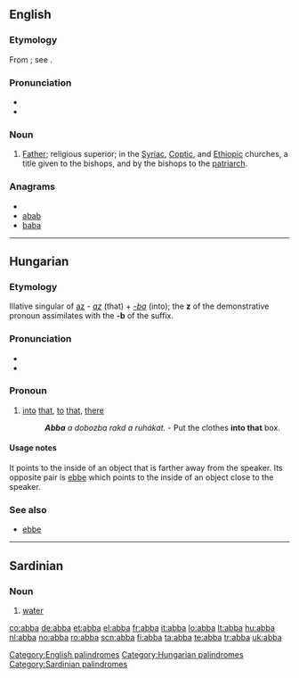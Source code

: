 {{also|ABBA}}
==English==

===Etymology===
From {{etyl|syc|en}} {{term|sc=Syrc|ܐܒܐ|tr=abbā||father}} {{rfscript|Syriac}}; see {{term|abbot}}.

===Pronunciation===
* {{IPA|æbə}}
* {{rhymes|æbə}}

===Noun===
{{en-noun}}

# {{Christianity}} [[Father]]; religious superior; in the [[Syriac]], [[Coptic]], and [[Ethiopic]] churches, a title given to the bishops, and by the bishops to the [[patriarch]].

===Anagrams===
* {{alphagram|aabb}}
* [[abab#English|abab]]
* [[baba#English|baba]]


[[Category:English palindromes]]

----

==Hungarian==

===Etymology===
Illative singular of [[az]] - ''[[az]]'' (that) + ''[[-ba]]'' (into); the '''z''' of the demonstrative pronoun assimilates with the '''-b''' of the suffix.

===Pronunciation===
* {{IPA|/ˈɒbːɒ/|lang=hu}}
* {{hyphenation|ab|ba}}

===Pronoun===
{{hu-pronoun|demonstrative}}

# [[into]] [[that]], [[to]] [[that]], [[there]]
#: '''''Abba''' a dobozba rakd a ruhákat.'' - Put the clothes '''into that''' box.

====Usage notes====
It points to the inside of an object that is farther away from the speaker. Its opposite pair is [[ebbe]] which points to the inside of an object close to the speaker.

===See also===
* [[ebbe]]

[[Category:Hungarian palindromes]]

----

==Sardinian==

===Noun===
{{infl|sc|noun}}

# [[water]]

[[Category:Sardinian palindromes]]

[[co:abba]]
[[de:abba]]
[[et:abba]]
[[el:abba]]
[[fr:abba]]
[[it:abba]]
[[lo:abba]]
[[lt:abba]]
[[hu:abba]]
[[nl:abba]]
[[no:abba]]
[[ro:abba]]
[[scn:abba]]
[[fi:abba]]
[[ta:abba]]
[[te:abba]]
[[tr:abba]]
[[uk:abba]]